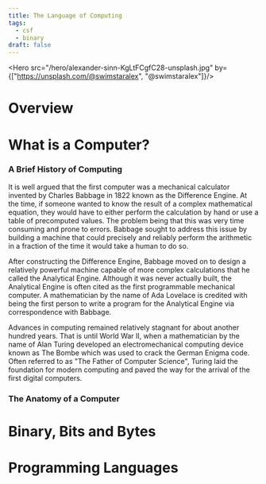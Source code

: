```yaml
---
title: The Language of Computing
tags:
  - csf
  - binary
draft: false
---
```



<Hero src="/hero/alexander-sinn-KgLtFCgfC28-unsplash.jpg" by={["https://unsplash.com/@swimstaralex", "@swimstaralex"]}/>


# Overview

# What is a Computer?

### A Brief History of Computing

It is well argued that the first computer was a mechanical calculator invented by Charles Babbage in 1822 known as the Difference Engine. At the time, if someone wanted to know the result of a complex mathematical equation, they would have to either perform the calculation by hand or use a table of precomputed values. The problem being that this was very time consuming and prone to errors. Babbage sought to address this issue by building a machine that could precisely and reliably perform the arithmetic in a fraction of the time it would take a human to do so.

After constructing the Difference Engine, Babbage moved on to design a relatively powerful machine capable of more complex calculations that he called the Analytical Engine. Although it was never actually built, the Analytical Engine is often cited as the first programmable mechanical computer. A mathematician by the name of Ada Lovelace is credited with being the first person to write a program for the Analytical Engine via correspondence with Babbage.

Advances in computing remained relatively stagnant for about another hundred years. That is until World War II, when a mathematician by the name of Alan Turing developed an electromechanical computing device known as The Bombe which was used to crack the German Enigma code. Often referred to as "The Father of Computer Science", Turing laid the foundation for modern computing and paved the way for the arrival of the first digital computers.

### The Anatomy of a Computer

# Binary, Bits and Bytes

###

# Programming Languages




